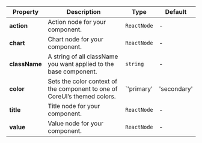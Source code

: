 | Property | Description | Type | Default |
| --- | --- | --- | --- |
| **action** | Action node for your component. | `ReactNode` | - |
| **chart** | Chart node for your component. | `ReactNode` | - |
| **className** | A string of all className you want applied to the base component. | `string` | - |
| **color** | Sets the color context of the component to one of CoreUI’s themed colors. | `'primary' | 'secondary' | 'success' | 'danger' | 'warning' | 'info' | 'dark' | 'light' | string` | - |
| **title** | Title node for your component. | `ReactNode` | - |
| **value** | Value node for your component. | `ReactNode` | - |
